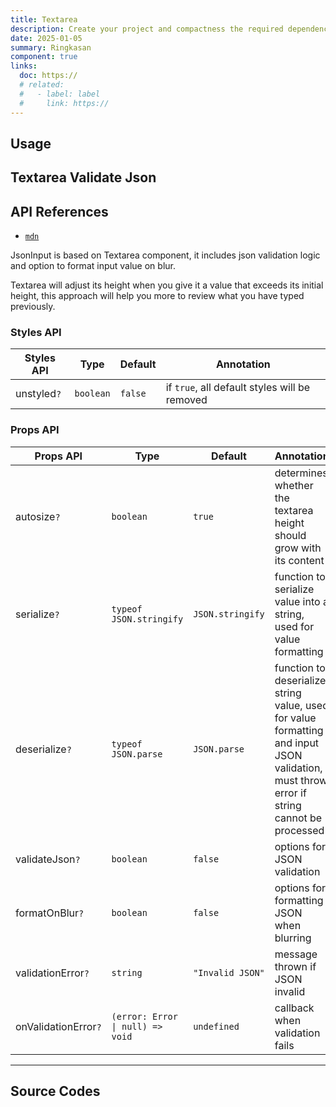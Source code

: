 ```yaml
---
title: Textarea
description: Create your project and compactness the required dependencies.
date: 2025-01-05
summary: Ringkasan
component: true
links:
  doc: https://
  # related:
  #   - label: label
  #     link: https://
---
```


## Usage

<TextareaDemosUsage />

## Textarea Validate Json

<TextareaDemosValidateJson />

## API References

- [`mdn`](https://developer.mozilla.org/en-US/docs/Web/HTML/Element/textarea)

JsonInput is based on Textarea component, it includes json validation logic and option to format input value on blur.

Textarea will adjust its height when you give it a value that exceeds its initial height, this approach will help you more to review what you have typed previously.

### Styles API

| Styles API  | Type      | Default | Annotation                                    |
| ----------- | --------- | ------- | --------------------------------------------- |
| unstyled`?` | `boolean` | `false` | if `true`, all default styles will be removed |

### Props API

| Props API            | Type                             | Default          | Annotation                                                                                                                                |
| -------------------- | -------------------------------- | ---------------- | ----------------------------------------------------------------------------------------------------------------------------------------- |
| autosize`?`          | `boolean`                        | `true`           | determines whether the textarea height should grow with its content                                                                       |
| serialize`?`         | `typeof JSON.stringify`          | `JSON.stringify` | function to serialize value into a string, used for value formatting                                                                      |
| deserialize`?`       | `typeof JSON.parse`              | `JSON.parse`     | function to deserialize string value, used for value formatting and input JSON validation, must throw error if string cannot be processed |
| validateJson`?`      | `boolean`                        | `false`          | options for JSON validation                                                                                                               |
| formatOnBlur`?`      | `boolean`                        | `false`          | options for formatting JSON when blurring                                                                                                 |
| validationError`?`   | `string`                         | `"Invalid JSON"` | message thrown if JSON invalid                                                                                                            |
| onValidationError`?` | `(error: Error \| null) => void` | `undefined`      | callback when validation fails                                                                                                            |

---

## Source Codes

<SourceCodes name="textarea" />
